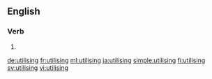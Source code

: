 ==English==

===Verb===
{{head|en|present participle}}

# {{present participle of|utilise|lang=en}}

[[de:utilising]]
[[fr:utilising]]
[[ml:utilising]]
[[ja:utilising]]
[[simple:utilising]]
[[fi:utilising]]
[[sv:utilising]]
[[vi:utilising]]